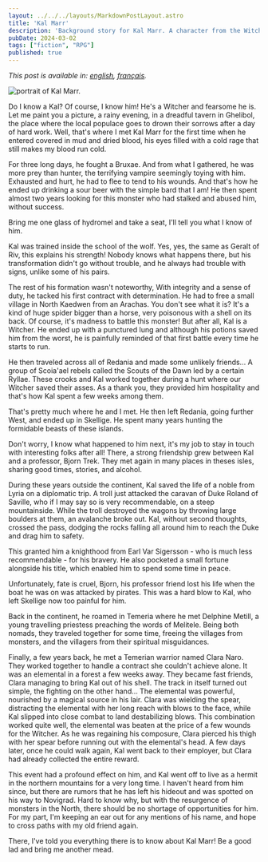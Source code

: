 ```yaml
---
layout: ../../../layouts/MarkdownPostLayout.astro
title: 'Kal Marr'
description: 'Background story for Kal Marr. A character from the Witcher Role playing game I am running.'
pubDate: 2024-03-02
tags: ["fiction", "RPG"]
published: true
---
```


*This post is available in: [english](/posts/KalMarr/), [français](/posts/KalMarr/fr/).*

<Image 
    src={kal} 
    class="img-50 img-mobile"
    alt="portrait of Kal Marr."
/>

Do I know a Kal? Of course, I know him! He's a Witcher and fearsome he is. Let me paint you a picture, a rainy evening, in a dreadful tavern in Ghelibol, the place where the local populace goes to drown their sorrows after a day of hard work. Well, that's where I met Kal Marr for the first time when he entered covered in mud and dried blood, his eyes filled with a cold rage that still makes my blood run cold.

For three long days, he fought a Bruxae. And from what I gathered, he was more prey than hunter, the terrifying vampire seemingly toying with him. Exhausted and hurt, he had to flee to tend to his wounds. And that's how he ended up drinking a sour beer with the simple bard that I am! He then spent almost two years looking for this monster who had stalked and abused him, without success.

Bring me one glass of hydromel and take a seat, I'll tell you what I know of him.

Kal was trained inside the school of the wolf. Yes, yes, the same as Geralt of Riv, this explains his strength! Nobody knows what happens there, but his transformation didn't go without trouble, and he always had trouble with signs, unlike some of his pairs.

The rest of his formation wasn't noteworthy, With integrity and a sense of duty, he tacked his first contract with determination. He had to free a small village in North Kaedwen from an Arachas. You don't see what it is? It's a kind of huge spider bigger than a horse, very poisonous with a shell on its back. Of course, it's madness to battle this monster! But after all, Kal is a Witcher. He ended up with a punctured lung and although his potions saved him from the worst, he is painfully reminded of that first battle every time he starts to run.

He then traveled across all of Redania and made some unlikely friends... A group of Scoia'ael rebels called the Scouts of the Dawn led by a certain Ryllae. These crooks and Kal worked together during a hunt where our Witcher saved their asses. As a thank you, they provided him hospitality and that's how Kal spent a few weeks among them.

That's pretty much where he and I met. He then left Redania, going further West, and ended up in Skellige. He spent many years hunting the formidable beasts of these islands.

Don't worry, I know what happened to him next, it's my job to stay in touch with interesting folks after all! There, a strong friendship grew between Kal and a professor, Bjorn Trek. They met again in many places in theses isles, sharing good times, stories, and alcohol.

During these years outside the continent, Kal saved the life of a noble from Lyria on a diplomatic trip. A troll just attacked the caravan of Duke Roland of Saville, who if I may say so is very recommendable, on a steep mountainside. While the troll destroyed the wagons by throwing large boulders at them, an avalanche broke out. Kal, without second thoughts, crossed the pass, dodging the rocks falling all around him to reach the Duke and drag him to safety.

This granted him a knighthood from Earl Var Sigersson - who is much less recommendable - for his bravery. He also pocketed a small fortune alongside his title, which enabled him to spend some time in peace.

Unfortunately, fate is cruel, Bjorn, his professor friend lost his life when the boat he was on was attacked by pirates. This was a hard blow to Kal, who left Skellige now too painful for him.

Back in the continent, he roamed in Temeria where he met Delphine Metill, a young travelling priestess preaching the words of Melitele. Being both nomads, they traveled together for some time, freeing the villages from monsters, and the villagers from their spiritual misguidances.

Finally, a few years back, he met a Temerian warrior named Clara Naro. They worked together to handle a contract she couldn't achieve alone. It was an elemental in a forest a few weeks away. They became fast friends, Clara managing to bring Kal out of his shell. The track in itself turned out simple, the fighting on the other hand... The elemental was powerful, nourished by a magical source in his lair. Clara was wielding the spear,  distracting the elemental with her long reach with blows to the face, while Kal slipped into close combat to land destabilizing blows. This combination worked quite well, the elemental was beaten at the price of a few wounds for the Witcher. As he was regaining his composure, Clara pierced his thigh with her spear before running out with the elemental's head. A few days later, once he could walk again, Kal went back to their employer, but Clara had already collected the entire reward.

This event had a profound effect on him, and Kal went off to live as a hermit in the northern mountains for a very long time. I haven't heard from him since, but there are rumors that he has left his hideout and was spotted on his way to Novigrad. Hard to know why, but with the resurgence of monsters in the North, there should be no shortage of opportunities for him. For my part, I'm keeping an ear out for any mentions of his name, and hope to cross paths with my old friend again.

There, I've told you everything there is to know about Kal Marr! Be a good lad and bring me another mead.